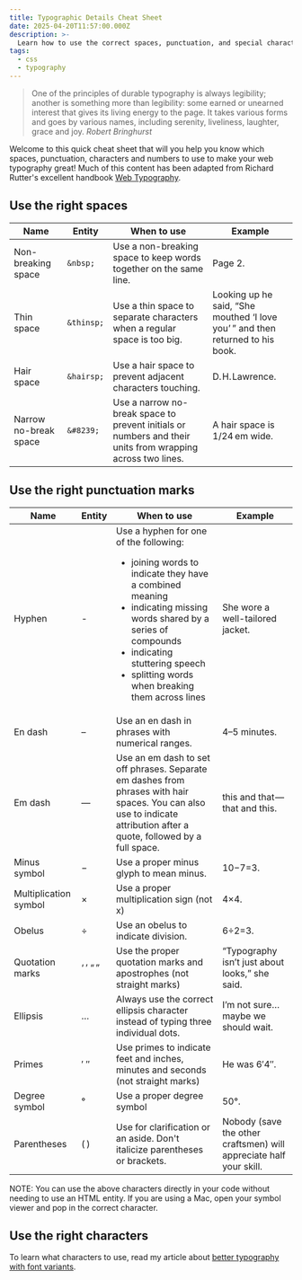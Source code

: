 ```yaml
---
title: Typographic Details Cheat Sheet
date: 2025-04-20T11:57:00.000Z
description: >-
  Learn how to use the correct spaces, punctuation, and special characters to create precise, elegant web typography.
tags:
  - css
  - typography
---
```

> One of the principles of durable typography is always legibility; another is something more than legibility: some earned or unearned interest that gives its living energy to the page. It takes various forms and goes by various names, including serenity, liveliness, laughter, grace and joy.
> <cite>Robert Bringhurst</cite>

Welcome to this quick cheat sheet that will you help you know which spaces, punctuation, characters and numbers to use to make your web typography great! Much of this content has been adapted from Richard Rutter's excellent handbook [Web Typography](https://book.webtypography.net/).

## Use the right spaces

| Name | Entity | When to use | Example |
| -------- | ------- | ------- | ------- |
| Non-breaking space | `&nbsp;` | Use a non-breaking space to keep words together on the same line. | Page&nbsp;2. |
| Thin space | `&thinsp;` | Use a thin space to separate characters when a regular space is too big. | Looking up he said, “She mouthed ‘I love you’&thinsp;” and then returned to his book. |
| Hair space | `&hairsp;` | Use a hair space to prevent adjacent characters touching. | D.&hairsp;H.&hairsp;Lawrence. |
| Narrow no-break space | `&#8239;` | Use a narrow no-break space to prevent initials or numbers and their units from wrapping across two lines. | A hair space is 1/24&#8239;em wide. |

## Use the right punctuation marks

| Name | Entity | When to use | Example |
| -------- | ------- | ------- | ------- |
| Hyphen | - | Use a hyphen for one of the following:<ul><li>joining words to indicate they have a combined meaning</li><li>indicating missing words shared by a series of compounds</li><li>indicating stuttering speech</li><li>splitting words when breaking them across lines</li></ul> | She wore a well-tailored jacket. |
| En dash | – | Use an en dash in phrases with numerical ranges. | 4–5 minutes. |
| Em dash | — | Use an em dash to set off phrases. Separate em dashes from phrases with hair spaces. You can also use to indicate attribution after a quote, followed by a full space. | this and that&hairsp;—&hairsp;that and this. |
| Minus symbol | − | Use a proper minus glyph to mean minus. | 10−7=3. |
| Multiplication symbol | × | Use a proper multiplication sign (not x) | 4×4. |
| Obelus | ÷ | Use an obelus to indicate division. | 6÷2=3. |
| Quotation marks | ‘&thinsp;’ “&thinsp;” | Use the proper quotation marks and apostrophes (not straight marks) | “Typography isn’t just about looks,” she said. |
| Ellipsis | … | Always use the correct ellipsis character instead of typing three individual dots. | I’m not sure… maybe we should wait. |
| Primes | ′ ″ | Use primes to indicate feet and inches, minutes and seconds (not straight marks) | He was 6′4″. |
| Degree symbol | ° | Use a proper degree symbol | 50°. |
| Parentheses | (&thinsp;) | Use for clarification or an aside. Don't italicize parentheses or brackets. | Nobody (save the other craftsmen) will appreciate half your skill. |

<p className="text-base text-neutral-500 dark:text-neutral-400"><span className="small-caps">NOTE</span>: You can use the above characters directly in your code without needing to use an HTML entity. If you are using a Mac, open your symbol viewer and pop in the correct character.</p>

## Use the right characters

To learn what characters to use, read my article about [better typography with font variants](/blog/better-typography-with-font-variants).